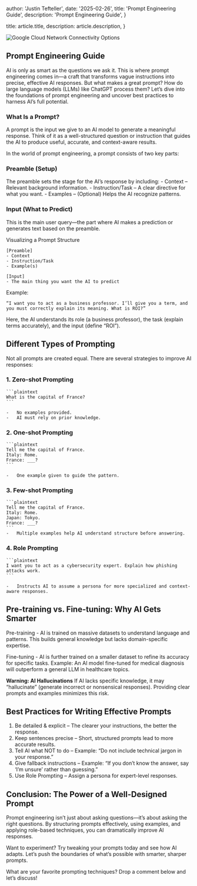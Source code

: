 
  author: 'Justin Tefteller',
  date: '2025-02-26',
  title: 'Prompt Engineering Guide',
  description: 'Prompt Engineering Guide',
}

  title: article.title,
  description: article.description,
}



<Image src={mindMap} alt="Google Cloud Network Connectivity Options" />

## Prompt Engineering Guide

AI is only as smart as the questions we ask it. This is where prompt engineering comes in—a craft that transforms vague instructions into precise, effective AI responses. But what makes a great prompt? How do large language models (LLMs) like ChatGPT process them? Let’s dive into the foundations of prompt engineering and uncover best practices to harness AI’s full potential.

### What Is a Prompt?

A prompt is the input we give to an AI model to generate a meaningful response. Think of it as a well-structured question or instruction that guides the AI to produce useful, accurate, and context-aware results.

In the world of prompt engineering, a prompt consists of two key parts:

### Preamble (Setup) 
The preamble sets the stage for the AI’s response by including:
	-	Context – Relevant background information.
	-	Instruction/Task – A clear directive for what you want.
	-	Examples – (Optional) Helps the AI recognize patterns.

### Input (What to Predict)
This is the main user query—the part where AI makes a prediction or generates text based on the preamble.

Visualizing a Prompt Structure
```plaintext
[Preamble]
- Context
- Instruction/Task
- Example(s)

[Input]
- The main thing you want the AI to predict
```

Example:
```plaintext
“I want you to act as a business professor. I’ll give you a term, and you must correctly explain its meaning. What is ROI?”
```
Here, the AI understands its role (a business professor), the task (explain terms accurately), and the input (define “ROI”).

## Different Types of Prompting

Not all prompts are created equal. There are several strategies to improve AI responses:

### 1. Zero-shot Prompting
	```plaintext
	What is the capital of France?
	```

	-	No examples provided.
	-	AI must rely on prior knowledge.

### 2. One-shot Prompting
	```plaintext
	Tell me the capital of France.
	Italy: Rome. 
	France: ___?
	```

	-	One example given to guide the pattern.

### 3. Few-shot Prompting
	```plaintext
	Tell me the capital of France.
	Italy: Rome. 
	Japan: Tokyo. 
	France: ___?
	```
	-	Multiple examples help AI understand structure before answering.

### 4. Role Prompting

	```plaintext
	I want you to act as a cybersecurity expert. Explain how phishing attacks work.
	```

	-	Instructs AI to assume a persona for more specialized and context-aware responses.

## Pre-training vs. Fine-tuning: Why AI Gets Smarter

Pre-training - AI is trained on massive datasets to understand language and patterns. This builds general knowledge but lacks domain-specific expertise.

Fine-tuning - AI is further trained on a smaller dataset to refine its accuracy for specific tasks. Example: An AI model fine-tuned for medical diagnosis will outperform a general LLM in healthcare topics.

**Warning: AI Hallucinations**
If AI lacks specific knowledge, it may “hallucinate” (generate incorrect or nonsensical responses). Providing clear prompts and examples minimizes this risk.

## Best Practices for Writing Effective Prompts
 1.	Be detailed & explicit – The clearer your instructions, the better the response.
 2.	Keep sentences precise – Short, structured prompts lead to more accurate results.
 3.	Tell AI what NOT to do – Example: “Do not include technical jargon in your response.”
 4.	Give fallback instructions – Example: “If you don’t know the answer, say ‘I’m unsure’ rather than guessing.”
 5.	Use Role Prompting – Assign a persona for expert-level responses.

## Conclusion: The Power of a Well-Designed Prompt

Prompt engineering isn’t just about asking questions—it’s about asking the right questions. By structuring prompts effectively, using examples, and applying role-based techniques, you can dramatically improve AI responses.

Want to experiment? Try tweaking your prompts today and see how AI adapts. Let’s push the boundaries of what’s possible with smarter, sharper prompts.

What are your favorite prompting techniques? Drop a comment below and let’s discuss!

<Comments />
